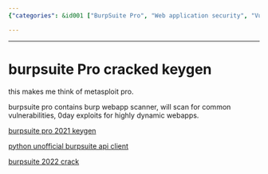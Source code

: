 ```yaml
---
{"categories": &id001 ["BurpSuite Pro", "Web application security", "Vulnerability scanning", "0day exploits", "Dynamic web apps", "Python unofficial API client", "Security tool"], "category": "Web Application Security", "date": "2022-12-02 13:57:12", "description": "BurpSuite Pro is a comprehensive web application security tool designed to identify common vulnerabilities and 0day exploits in dynamic web applications. With its ability to be cracked, it offers an extra layer of protection against potential threats. Additionally, a Python unofficial API client is available for enhanced functionality and customization.", "tags": *id001, "title": "Cracking Burpsuite Pro: Exploiting Web App Vulnerabilities With Python Api Client"}

---
```


------

# burpsuite Pro cracked keygen

this makes me think of metasploit pro.

burpsuite pro contains burp webapp scanner, will scan for common vulnerabilities, 0day exploits for highly dynamic webapps.

[burpsuite pro 2021 keygen](https://github.com/d3417/BurpSuite-Pro-2021-Cracked)

[python unofficial burpsuite api client](https://pypi.org/project/burpsuite/)

[burpsuite 2022 crack](https://zhuanlan.zhihu.com/p/478151736)

